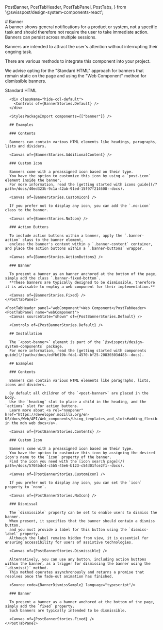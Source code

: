   PostBanner,
  PostTabHeader,
  PostTabPanel,
  PostTabs,
} from '@swisspost/design-system-components-react';

<Meta of={BannerStories} />

<div className="docs-title">
  # Banner

  <nav>
    <link-design of={JSON.stringify(BannerStories)}></link-design>
  </nav>
</div>

<div className="lead">
  A banner shows general notifications for a product or system, not a specific task and should
  therefore not require the user to take immediate action. Banners can persist across multiple
  sessions.
</div>

Banners are intended to attract the user's attention without interrupting their ongoing task.

<PostBanner type="info">
  <p slot="heading">There are various methods to integrate this component into your project.</p>
  <p>
    We advise opting for the "Standard HTML" approach for banners that remain static on the page and
    using the "Web Component" method for dismissible banners.
  </p>
</PostBanner>

<PostTabs>
    <PostTabHeader panel="standardHTML">Standard HTML</PostTabHeader>
    <PostTabPanel name="standardHTML">
      <Canvas sourceState="shown" of={BannerStories.Default} />

      <div className="hide-col-default">
        <Controls of={BannerStories.Default} />
      </div>

      <StylesPackageImport components={["banner"]} />

      ## Examples

      ### Contents

      Banners can contain various HTML elements like headings, paragraphs, lists and dividers.

      <Canvas of={BannerStories.AdditionalContent} />

      ### Custom Icon

      Banners come with a preassigned icon based on their type.
      You have the option to customize this icon by using a `post-icon` element inside the banner.
      For more information, read the [getting started with icons guide](/?path=/docs/40ed323b-9c1a-42ab-91ed-15f97f214608--docs).

      <Canvas of={BannerStories.CustomIcon} />

      If you prefer not to display any icon, you can add the `.no-icon` class to the banner.

      <Canvas of={BannerStories.NoIcon} />

      ### Action Buttons

      To include action buttons within a banner, apply the `.banner-action` class to the banner element,
      enclose the banner's content within a `.banner-content` container, and place the action buttons within a `.banner-buttons` wrapper.

      <Canvas of={BannerStories.ActionButtons} />

      ### Banner

      To present a banner as an banner anchored at the bottom of the page, simply add the class `.banner-fixed-bottom`.
      **These banners are typically designed to be dismissible, therefore it is advisable to employ a web component for their implementation.**

      <Canvas of={BannerStories.Fixed} />
    </PostTabPanel>

    <PostTabHeader panel="webComponent">Web Component</PostTabHeader>
    <PostTabPanel name="webComponent">
      <Canvas sourceState="shown" of={PostBannerStories.Default} />

      <Controls of={PostBannerStories.Default} />

      ## Installation

      The `<post-banner>` element is part of the `@swisspost/design-system-components` package.
      For more information, read the [getting started with components guide](/?path=/docs/edfb619b-fda1-4570-bf25-20830303d483--docs).

      ## Examples

      ### Contents

      Banners can contain various HTML elements like paragraphs, lists, icons and dividers.

      By default all children of the `<post-banner>` are placed in the body.
      Use the `heading` slot to place a child in the heading, and the `actions` slot for action buttons.
      Learn more about <a rel="noopener" href="https://developer.mozilla.org/en-US/docs/Web/API/Web_components/Using_templates_and_slots#adding_flexibility_with_slots">slots in the mdn web docs</a>.

      <Canvas of={PostBannerStories.Contents} />

      ### Custom Icon

      Banners come with a preassigned icon based on their type.
      You have the option to customize this icon by assigning the desired icon's name to the `icon` property of the banner.
      Find the icon you need with the [icon search page](/?path=/docs/5704bdc4-c5b5-45e6-b123-c54d01fce2f1--docs).

      <Canvas of={PostBannerStories.CustomIcon} />

      If you prefer not to display any icon, you can set the `icon` property to `none`.

      <Canvas of={PostBannerStories.NoIcon} />

      ### Dismissal

      The `dismissible` property can be set to enable users to dismiss the banner.
      When present, it specifies that the banner should contain a dismiss button,
      and you must provide a label for this button using the `dismiss-label` property.
      Although the label remains hidden from view, it is essential for ensuring accessibility for users of assistive technologies.

      <Canvas of={PostBannerStories.Dismissible} />

      Alternatively, you can use any button, including action buttons within the banner, as a trigger for dismissing the banner using the `.dismiss()` method.
      This method operates asynchronously and returns a promise that resolves once the fade-out animation has finished.

      <Source code={BannerDismissSample} language="typescript"/>

      ### Banner

      To present a banner as a banner anchored at the bottom of the page, simply add the `fixed` property.
      Such banners are typically intended to be dismissible.

      <Canvas of={PostBannerStories.Fixed} />
    </PostTabPanel>

</PostTabs>
